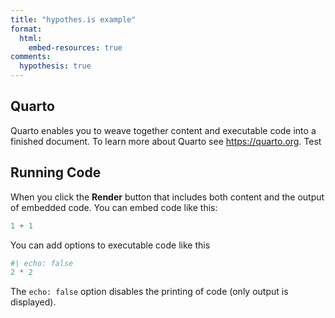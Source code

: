 ```yaml
---
title: "hypothes.is example"
format: 
  html:
    embed-resources: true
comments:
  hypothesis: true
---
```


## Quarto

Quarto enables you to weave together content and executable code into a finished document. To learn more about Quarto see <https://quarto.org>. Test

## Running Code

When you click the **Render** button that includes both content and the output of embedded code. You can embed code like this:

```r
1 + 1
```

You can add options to executable code like this

```r
#| echo: false
2 * 2
```

The `echo: false` option disables the printing of code (only output is displayed).
